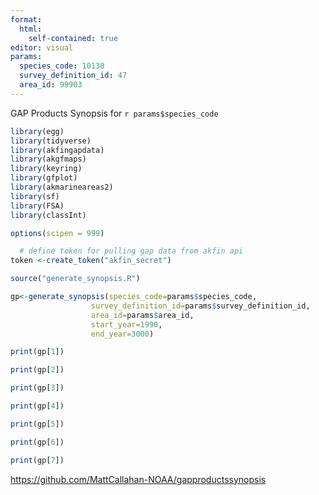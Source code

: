 ```yaml
---
format: 
  html:
    self-contained: true
editor: visual
params: 
  species_code: 10130
  survey_definition_id: 47
  area_id: 99903
---
```


GAP Products Synopsis for `r params$species_code`

```r
library(egg)
library(tidyverse)
library(akfingapdata)
library(akgfmaps)
library(keyring)
library(gfplot)
library(akmarineareas2)
library(sf)
library(FSA)
library(classInt)

options(scipen = 999)

  # define token for pulling gap data from akfin api
token <-create_token("akfin_secret")

source("generate_synopsis.R")

gp<-generate_synopsis(species_code=params$species_code, 
                  survey_definition_id=params$survey_definition_id, 
                  area_id=params$area_id,
                  start_year=1990,
                  end_year=3000)

```

```r
print(gp[1])
```

```r
print(gp[2])
```

```r
print(gp[3])
```

```r
print(gp[4])
```

```r
print(gp[5])
```

```r
print(gp[6])
```

```r
print(gp[7])
```

<https://github.com/MattCallahan-NOAA/gapproductssynopsis>
